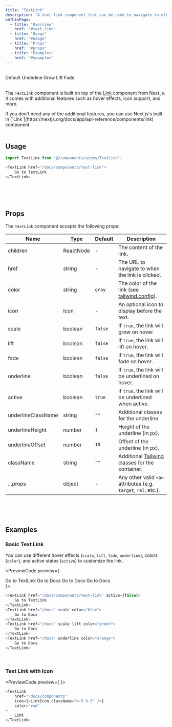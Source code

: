 ```yaml
---
title: "TextLink"
description: "A text link component that can be used to navigate to other pages."
onThisPage:
  - title: "Overview"
    href: "#text-link"
  - title: "Usage"
    href: "#usage"
  - title: "Props"
    href: "#props"
  - title: "Examples"
    href: "#examples"
---
```


<div id="text-link" />

<br/>

<div className="flex flex-col items-center gap-0">
    <TextLink href="/docs/components/text-link">
        Default
    </TextLink>
    <TextLink href="/docs/components/text-link" underline>
        Underline
    </TextLink>
    <TextLink href="/docs/components/text-link" scale color="green">
        Grow
    </TextLink>
    <TextLink href="/docs/components/text-link" lift color="orange">
        Lift
    </TextLink>
    <TextLink href="/docs/components/text-link" fade>
        Fade
    </TextLink>
</div>

<br />

The `TextLink` component is built on top of the [Link](https://nextjs.org/docs/app/api-reference/components/link) component from Next.js.
It comes with additional features such as hover effects, icon support, and more.

<Callout>
    If you don't need any of the additional features, you can use Next.js's built-in [`Link`](https://nextjs.org/docs/app/api-reference/components/link) component.
</Callout>

<br/>
<br/>
<Divider />

<div id="usage" />

## Usage

```js
import TextLink from "@/components/atoms/TextLink";

<TextLink href="/docs/components/text-link">
    Go to TextLink
</TextLink>
```

<br/>
<br/>
<br/>
<Divider />

<div id="props" />

## Props

The `TextLink` component accepts the following props:

| Name               | Type      | Default | Description                                                                     |
|--------------------|-----------|---------|---------------------------------------------------------------------------------|
| children           | ReactNode | -       | The content of the link.                                                        |
| href               | string    | -       | The URL to navigate to when the link is clicked.                                |
| color              | string    | `gray`  | The color of the link (see [tailwind.config](/docs/features/config#color-theme)).          |
| icon               | Icon      | -       | An optional icon to display before the text.                                    |
| scale              | boolean   | `false` | If `true`, the link will grow on hover.                                         |
| lift               | boolean   | `false` | If `true`, the link will lift on hover.                                         |
| fade               | boolean   | `false` | If `true`, the link will fade on hover.                                         |
| underline          | boolean   | `false` | If `true`, the link will be underlined on hover.                                |
| active             | boolean   | `true`  | If `true`, the link will be underlined when active.                             |
| underlineClassName | string    | `""`    | Additional classes for the underline.                                           |
| underlineHeight    | number    | `1`     | Height of the underline (in px).                                                |
| underlineOffset    | number    | `10`    | Offset of the underline (in px).                                                |
| className          | string    | `""`    | Additional [Tailwind](https://tailwindcss.com) classes for the container.       |
| ...props           | object    | -       | Any other valid <code>&lt;a&gt;</code> attributes (e.g. `target`, `rel`, etc.). |

<br/>
<br/>
<br/>
<Divider />

<div id="examples" />

## Examples

### Basic Text Link
You can use different hover effects (`scale`, `lift`, `fade`, `underline`), colors (`color`), and active states (`active`) to customize the link.

<PreviewCode preview={
    <div className="flex flex-col items-center gap-4">
        <TextLink href="/docs/components/text-link" active={false}>
            Go to TextLink
        </TextLink>
        <TextLink href="/docs" scale color="blue">
            Go to Docs
        </TextLink>
        <TextLink href="/docs" scale lift color="green">
            Go to Docs
        </TextLink>
        <TextLink href="/docs" underline color="orange">
            Go to Docs
        </TextLink>
    </div>
}>
```js
<TextLink href="/docs/components/text-link" active={false}>
    Go to TextLink
</TextLink>
<TextLink href="/docs" scale color="blue">
    Go to Docs
</TextLink>
<TextLink href="/docs" scale lift color="green">
    Go to Docs
</TextLink>
<TextLink href="/docs" underline color="orange">
    Go to Docs
</TextLink>
```
</PreviewCode>

<br />

### Text Link with Icon
<PreviewCode preview={
    <TextLinkIconDemo />
}>
```js
<TextLink
    href="/docs/components"
    icon={<LinkIcon className="w-5 h-5" />}
    color="red"
>
    Link
</TextLink>
```
</PreviewCode>

